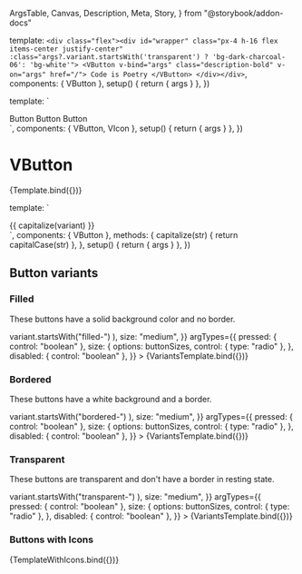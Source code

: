   ArgsTable,
  Canvas,
  Description,
  Meta,
  Story,
} from "@storybook/addon-docs"

<Meta title="Components/VButton" components={VButton} />

  template: `
    <div class="flex"><div id="wrapper"
        class="px-4 h-16 flex items-center justify-center"
        :class="args?.variant.startsWith('transparent') ? 'bg-dark-charcoal-06': 'bg-white'">
    <VButton v-bind="args" class="description-bold" v-on="args" href="/">
      Code is Poetry
    </VButton>
    </div></div>
  `,
  components: { VButton },
  setup() {
    return { args }
  },
})

  template: `
<div class="flex flex-col items-center gap-4 flex-wrap">
  <VButton :variant="args.variant" :size="args.size" :has-icon-start="true">
    <VIcon name="replay" />Button
  </VButton>
  <VButton :variant="args.variant" :size="args.size" has-icon-end>
    Button<VIcon name="external-link" />
  </VButton>
  <VButton :variant="args.variant" :size="args.size" has-icon-start has-icon-end>
    <VIcon name="replay" />Button<VIcon name="external-link" />
  </VButton>
</div>`,
  components: { VButton, VIcon },
  setup() {
    return { args }
  },
})

# VButton

<Description of={VButton} />

<ArgsTable of={VButton} />

<Canvas>
  <Story
    name="VButton"
    parameters={{
      viewport: { defaultViewport: "sm" },
    }}
    args={{
      size: "medium",
      variant: "filled-primary",
    }}
    argTypes={{
      as: {
        options: buttonForms,
        control: { type: "radio" },
      },
      variant: {
        options: buttonVariants,
        control: { type: "select" },
      },
      pressed: { control: "boolean" },
      size: {
        options: buttonSizes,
        control: { type: "radio" },
      },
      disabled: { control: "boolean" },
      focusableWhenDisabled: { control: "boolean" },
      type: { control: "text" },
      click: { action: "click" },
    }}
  >
    {Template.bind({})}
  </Story>
</Canvas>

  template: `
<div class="flex gap-4 flex-wrap">
<VButton v-for="variant in args.variants"
    :variant="variant"
    :key="variant"
    class="description-bold"
    v-bind="args">
    {{ capitalize(variant) }}
    </VButton>
  </div>`,
  components: { VButton },
  methods: {
    capitalize(str) {
      return capitalCase(str)
    },
  },
  setup() {
    return { args }
  },
})

## Button variants

### Filled

These buttons have a solid background color and no border.

<Canvas>
  <Story
    name="filled"
    args={{
      variants: buttonVariants.filter((variant) =>
        variant.startsWith("filled-")
      ),
      size: "medium",
    }}
    argTypes={{
      pressed: { control: "boolean" },
      size: {
        options: buttonSizes,
        control: { type: "radio" },
      },
      disabled: { control: "boolean" },
    }}
  >
    {VariantsTemplate.bind({})}
  </Story>
</Canvas>

### Bordered

These buttons have a white background and a border.

<Canvas>
  <Story
    name="bordered"
    args={{
      variants: buttonVariants.filter((variant) =>
        variant.startsWith("bordered-")
      ),
      size: "medium",
    }}
    argTypes={{
      pressed: { control: "boolean" },
      size: {
        options: buttonSizes,
        control: { type: "radio" },
      },
      disabled: { control: "boolean" },
    }}
  >
    {VariantsTemplate.bind({})}
  </Story>
</Canvas>

### Transparent

These buttons are transparent and don't have a border in resting state.

<Canvas>
  <Story
    name="transparent"
    args={{
      variants: buttonVariants.filter((variant) =>
        variant.startsWith("transparent-")
      ),
      size: "medium",
    }}
    argTypes={{
      pressed: { control: "boolean" },
      size: {
        options: buttonSizes,
        control: { type: "radio" },
      },
      disabled: { control: "boolean" },
    }}
  >
    {VariantsTemplate.bind({})}
  </Story>
</Canvas>

### Buttons with Icons

<Canvas>
  <Story
    name="icons"
    args={{
      size: "medium",
      variant: "bordered-dark",
    }}
    argTypes={{
      pressed: { control: "boolean" },
      size: {
        options: buttonSizes,
        control: { type: "radio" },
      },
      variant: {
        options: buttonVariants,
        control: { type: "select" },
      },
      disabled: { control: "boolean" },
    }}
  >
    {TemplateWithIcons.bind({})}
  </Story>
</Canvas>
